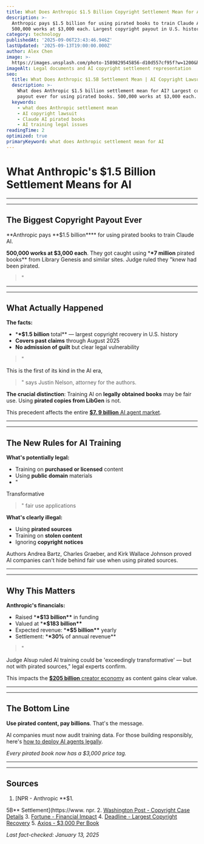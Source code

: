 ```yaml
---
title: What Does Anthropic $1.5 Billion Copyright Settlement Mean for AI Training
description: >-
  Anthropic pays $1.5 billion for using pirated books to train Claude AI.
  500,000 works at $3,000 each. Largest copyright payout in U.S. history.
category: technology
publishedAt: '2025-09-06T23:43:46.946Z'
lastUpdated: '2025-09-13T19:00:00.000Z'
author: Alex Chen
image: >-
  https://images.unsplash.com/photo-1589829545856-d10d557cf95f?w=1200&h=630&fit=crop
imageAlt: Legal documents and AI copyright settlement representation
seo:
  title: What Does Anthropic $1.5B Settlement Mean | AI Copyright Lawsuit 2025
  description: >-
    What does Anthropic $1.5 billion settlement mean for AI? Largest copyright
    payout ever for using pirated books. 500,000 works at $3,000 each.
  keywords:
    - what does Anthropic settlement mean
    - AI copyright lawsuit
    - Claude AI pirated books
    - AI training legal issues
readingTime: 2
optimized: true
primaryKeyword: what does Anthropic settlement mean for AI
---
```


# What Anthropic's **$1.5 Billion** Settlement Means for AI

---

---

## The Biggest Copyright Payout Ever

**Anthropic pays **$1.5 billion\*\*\*\* for using pirated books to train Claude AI.

**500,000 works at $3,000 each**. They got caught using \***\*7 million** pirated books\*\* from Library Genesis and similar sites. Judge ruled they "knew had been pirated.

> "

---

---

## What Actually Happened

**The facts:**

- \***\*$1.5 billion** total\*\* — largest copyright recovery in U.S. history
- **Covers past claims** through August 2025
- **No admission of guilt** but clear legal vulnerability

> "

This is the first of its kind in the AI era,

> " says Justin Nelson, attorney for the authors.

**The crucial distinction**: Training AI on **legally obtained books** may be fair use. Using **pirated copies from LibGen** is not.

This precedent affects the entire [**$7. 9 billion** AI agent market](/technology/ai-agents-revolution-13-billion-market-taking-over-2025).

---

---

## The New Rules for AI Training

**What's potentially legal:**

- Training on **purchased or licensed** content
- Using **public domain** materials
- "

Transformative

> " fair use applications

**What's clearly illegal:**

- Using **pirated sources**
- Training on **stolen content**
- Ignoring **copyright notices**

Authors Andrea Bartz, Charles Graeber, and Kirk Wallace Johnson proved AI companies can't hide behind fair use when using pirated sources.

---

---

## Why This Matters

**Anthropic's financials:**

- Raised \***\*$13 billion\*\*** in funding
- Valued at \***\*$183 billion\*\***
- Expected revenue: \***\*$5 billion\*\*** yearly
- Settlement: \***\*30%** of annual revenue\*\*

> "

Judge Alsup ruled AI training could be 'exceedingly transformative' — but not with pirated sources," legal experts confirm.

This impacts the [**$205 billion** creator economy](/culture/creator-economy-hits-500-billion) as content gains clear value.

---

---

## The Bottom Line

**Use pirated content, pay billions**. That's the message.

AI companies must now audit training data. For those building responsibly, here's [how to deploy AI agents legally](/technology/ai-agents-workplace-productivity-2025).

_Every pirated book now has a $3,000 price tag._

---

---

## Sources

1.  [NPR - Anthropic \*\*$1.

5B** Settlement](https://www. npr. 2. [Washington Post - Copyright Case Details](https://www.washingtonpost.com/technology/**2025/09**/05/anthropic-book-authors-copyright-settlement/) 3. [Fortune - Financial Impact](https://fortune.com/**2025/09**/05/anthropic-reaches-1-5-billion-settlement-with-authors-in-landmark-copyright-case/) 4. [Deadline - Largest Copyright Recovery](https://deadline.com/**2025/09**/anthropic-ai-lawsuit-settlement-1-5-billion-1236509423/) 5. [Axios - $3,000 Per Book](https://www.axios.com/**2025/09\*\*/05/anthropic-ai-copyright-settlement)

_Last fact-checked: January 13, 2025_
